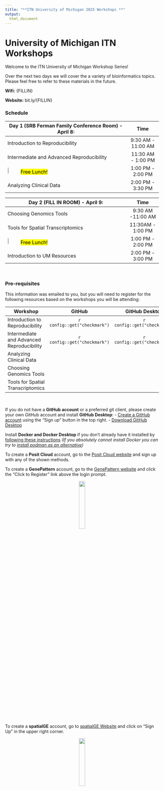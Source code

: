 ```yaml
---
title: "**ITN University of Michigan 2025 Workshops **"
output:
  html_document
---
```


# University of Michigan ITN Workshops

Welcome to the ITN University of Michigan Workshop Series!

Over the next two days we will cover the a variety of bioinformatics topics. Please feel free to refer to these materials in the future.

**Wifi:** {FILLIN}

**Website:** bit.ly/{FILLIN}

### **Schedule**


<div class = "myStyle" align = "center">

| Day 1 (SRB Ferman Family Conference Room) - April 8:                          | Time                |  
|-------------------------------------------------------------------------------|:-------------------:|
| Introduction to Reproducibility                                               | 9:30 AM - 11:00 AM  |  
| Intermediate and Advanced Reproducibility                                     | 11:30 AM - 1:00 PM  |  
| <img width="10%" src="resources/images/plate.png"> <mark>Free Lunch!  </mark> | 1:00 PM - 2:00 PM   |  
| Analyzing Clinical Data                                                       | 2:00 PM - 3:30 PM   |


| Day 2 (FILL IN ROOM) - April 9:                                               |  Time               |
|-------------------------------------------------------------------------------|:-------------------:|
| Choosing Genomics Tools                                                       | 9:30 AM -11:00 AM   |  
| Tools for Spatial Transcriptomics                                             | 11:30AM - 1:00 PM   |
| <img width="10%" src="resources/images/plate.png"> <mark>Free Lunch! </mark>  | 1:00 PM - 2:00 PM   |
| Introduction to UM Resources                                                  | 2:00 PM - 3:00 PM   |

</div>

<br>

### **Pre-requisites**

This information was emailed to you, but you will need to register for the following resources based on the workshops you will be attending:


<div class = "myStyle" align = "center">

| Workshop | GitHub | GitHub Desktop | Docker Desktop | PositCloud | GenePattern | spatialGE |
|----------|:------:|:--------------:|:--------------:|:----------:|:-----------:|:---------:|
| Introduction to Reproducibility | `r  config::get("checkmark")` | `r  config::get("checkmark")` |  |  |  |  |
| Intermediate and Advanced Reproducibility | `r  config::get("checkmark")` | `r  config::get("checkmark")` | `r  config::get("checkmark")` |  |  |  |
| Analyzing Clinical Data |  |  |  | `r  config::get("checkmark")` |  |  |
| Choosing Genomics Tools |  |  |  |  | `r  config::get("checkmark")` |   |
| Tools for Spatial Transcriptomics|  |  |  |  |  | `r  config::get("checkmark")`|
</div>

<br>

If you do not have a **GitHub account** or a preferred git client, please create your own GitHub account and install **GitHub Desktop**:
  - [Create a GitHub account](https://github.com/) using the "Sign up" button in the top right.
  - [Download GitHub Desktop](https://desktop.github.com/download/)

Install **Docker and Docker Desktop** if you don’t already have it installed by [following these instructions](https://www.docker.com/get-started/) *(If you absolutely cannot install Docker you can try to [install podman as an alternative](https://podman.io/docs/installation))*

To create a **Posit Cloud** account, go to the [Posit Cloud website](https://login.posit.cloud/register?redirect=https%3A%2F%2Fclient.login.posit.cloud%2Foauth%2Flogin%3Fshow_auth%3D0%26show_login%3D0) and sign up with any of the shown methods.

To create a **GenePattern** account, go to the [GenePattern website](https://cloud.genepattern.org/gp/) and click the "Click to Register" link above the login prompt.

<p align="center">
    <img width="20%" src="resources/images/gp_login.png" class="img_shad">
</p>

To create a **spatialGE** account, go to [spatialGE Website](https://spatialge.moffitt.org) and click on "Sign Up" in the upper right corner.

<p align="center" >
    <img width="20%" src="resources/images/spatialge_login.png" class="img_shad">
</p>

<!--
### Accessing Computational Resources for further practice or your research after the workshop

- **Galaxy**: The training link will no longer work, and you should use [usegalaxy.org](https://usegalaxy.org/) to access the platform.
- **Posit Cloud**: The workspace will be available until {FILL IN DATE}, otherwise, you could use the free version of PositCloud [https://posit.cloud/](https://posit.cloud/) to work with R in general (but does not have enough computing capacity to work with the data we used in our workshop). Alternatively, you could R/RStudio on your local machine or potentially on your institutional server.
- **GenePattern**:
- **spatialGE**: You can continue using the link [https://spatialge.moffitt.org/](https://spatialge.moffitt.org/) and can also use the R package: [https://github.com/FridleyLab/spatialGE](https://github.com/FridleyLab/spatialGE)
-->
